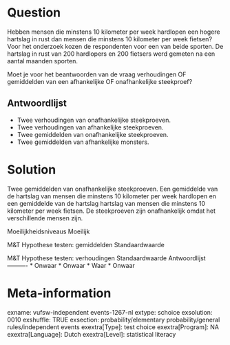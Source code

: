 Question
========
Hebben mensen die minstens 10 kilometer per week hardlopen een hogere hartslag in rust dan mensen die minstens 10 kilometer per week fietsen? Voor het onderzoek kozen de respondenten voor een van beide sporten. De hartslag in rust van 200 hardlopers en 200 fietsers werd gemeten na een aantal maanden sporten.  
  
Moet je voor het beantwoorden van de vraag verhoudingen OF gemiddelden van een afhankelijke OF onafhankelijke steekproef?

Antwoordlijst
----------
* Twee verhoudingen van onafhankelijke steekproeven.
* Twee verhoudingen van afhankelijke steekproeven.
* Twee gemiddelden van onafhankelijke steekproeven.
* Twee gemiddelden van afhankelijke monsters.

Solution
========

Twee gemiddelden van onafhankelijke steekproeven. Een gemiddelde van de hartslag van mensen die minstens 10 kilometer per week hardlopen en een gemiddelde van de hartslag hartslag van mensen die minstens 10 kilometer per week fietsen. De steekproeven zijn onafhankelijk omdat het verschillende mensen zijn.

Moeilijkheidsniveaus Moeilijk

M&T Hypothese testen: gemiddelden Standaardwaarde

M&T Hypothese testen: verhoudingen Standaardwaarde
Antwoordlijst
----------
* Onwaar
* Onwaar
* Waar
* Onwaar

Meta-information
================
exname: vufsw-independent events-1267-nl
extype: schoice
exsolution: 0010
exshuffle: TRUE
exsection: probability/elementary probability/general rules/independent events
exextra[Type]: test choice
exextra[Program]: NA
exextra[Language]: Dutch
exextra[Level]: statistical literacy

